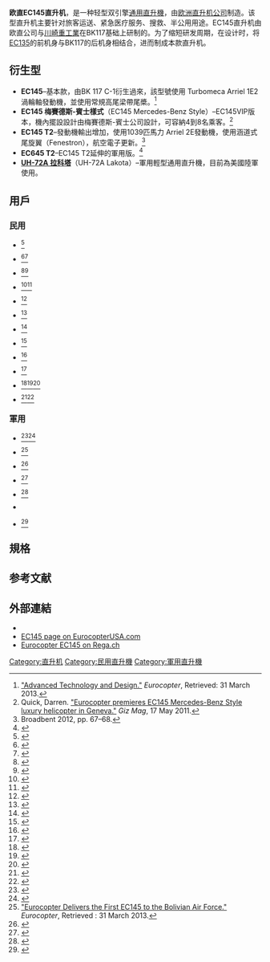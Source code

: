 {{infobox Aircraft 
  |name= 欧直EC145直升机
  |type= 中型[[通用直升機|通用直升機]]
  |manufacturer= 欧直公司<br>現為[[空中巴士直升機公司|空中巴士直升機公司]]
  |image=Image:Zepper-BK 117-C2-(EC145)-SchweizerischeRettungsflugwacht.jpg
  |caption=空中搜救
  |designer=
  |first flight= 1999年6月12日
  |introduced=  2002年
  |retired=
  |primary user=  
  |more users= 
  |number built= 
  |status= 现役
  |produced= 1999年-至今
  |unit cost= 
  |developed from= [[BK_117直升机|MBB/川崎 BK 117]]
  |variants with their own articles= [[欧直UH-72直升机|欧直UH-72直升机]]
}}

'''欧直EC145直升机'''，是一种轻型双引擎[[通用直升機|通用直升機]]，由[[欧洲直升机公司|欧洲直升机公司]]制造。该型直升机主要针对旅客运送、紧急医疗服务、搜救、半公用用途。EC145直升机由欧直公司与[[川崎重工業|川崎重工業]]在BK117基础上研制的。为了缩短研发周期，在设计时，将[[欧直EC135直升机|EC135]]的前机身与BK117的后机身相结合，进而制成本款直升机。

==衍生型==
*'''EC145'''–基本款，由BK 117 C-1衍生過來，該型號使用 Turbomeca Arriel 1E2 渦輪軸發動機，並使用常規高尾梁帶尾槳。<ref name="euro tech design">[http://www.eurocopter.com/site/en/ref/Technology_94.html "Advanced Technology and Design."] {{webarchive|url=https://web.archive.org/web/20130425043926/http://www.eurocopter.com/site/en/ref/Technology_94.html |date=2013-04-25 }} ''Eurocopter'', Retrieved: 31 March 2013.</ref>
*'''EC145 梅賽德斯-賓士樣式'''（EC145 Mercedes-Benz Style）–EC145VIP版本，機內擺設設計由梅賽德斯-賓士公司設計，可容納4到8名乘客。<ref>Quick, Darren. [http://www.gizmag.com/world-premiere-of-ec145-mercedes-benz-style-luxury-helicopter/18656/ "Eurocopter premieres EC145 Mercedes-Benz Style luxury helicopter in Geneva."] {{Wayback|url=http://www.gizmag.com/world-premiere-of-ec145-mercedes-benz-style-luxury-helicopter/18656/ |date=20150112161808 }} ''Giz Mag'', 17 May 2011.</ref>
*'''EC145 T2'''–發動機輸出增加，使用1039匹馬力 Arriel 2E發動機，使用涵道式尾旋翼（Fenestron），航空電子更新。<ref name="AImar12 p67-8">Broadbent 2012, pp. 67–68.</ref> 
*'''EC645 T2'''–EC145 T2延伸的軍用版。<ref name="EADS">{{cite web |url=http://www.eads.com/eads/int/en/news/press.20130711_ec_ec645.html |title=Germany’s Special Forces Command Set to Fly Eurocopter’s EC645 T2 Light Utility Helicopter |publisher=[[EADS|EADS]] |date=2013-06-11 |accessdate=2013-07-31 }}{{Dead link|date=2019年11月 |bot=InternetArchiveBot |fix-attempted=yes }}</ref>
*'''[[欧直UH-72直升机|UH-72A 拉科塔]]'''（UH-72A Lakota）–軍用輕型通用直升機，目前為美國陸軍使用。

==用戶==
===民用===
*{{BRA}}<ref>{{cite web |url=http://helihub.com/2012/12/17/brazil-bahia-state-public-security-receive-ec145/ |title=Bahia State Public Security receive EC145 |publisher=helihub.com |date= |accessdate=2014-03-01 |archive-date=2014-03-06 |archive-url=https://web.archive.org/web/20140306202834/http://helihub.com/2012/12/17/brazil-bahia-state-public-security-receive-ec145/ |dead-url=no }}</ref> 
*{{FRA}}<ref>{{cite web |url= http://www.eurocopter.com/site/en/press/Final-EC145-delivered-to-the-French-SA-curitA-Civile_315.html?iframe=true&width=700 |title= Final EC145 delivered to the French Sécurité Civile |publisher= eurocopter.com |date=  |accessdate= 2013-03-10 |deadurl= yes |archiveurl= https://archive.is/20130409104950/http://www.eurocopter.com/site/en/press/Final-EC145-delivered-to-the-French-SA-curitA-Civile_315.html?iframe=true&width=700 |archivedate= 2013年4月9日 }}</ref><ref>{{cite web|url= http://www.helis.com/database/modelorg/1017/|title= French National Gendarmerie  EC 145|publisher= |date= |accessdate= 2013-03-10|archive-date= 2012-08-31|archive-url= https://web.archive.org/web/20120831082901/http://www.helis.com/database/modelorg/1017/|dead-url= no}}</ref>
*{{GER}}<ref>{{cite web |url= http://helihub.com/2012/09/13/adac-orders-14-ec145t2-and-3-ec135p2e/ |title= ADAC orders 14 EC145T2 and 3 EC135P2e |publisher= helihub.com |date=  |accessdate= 2013-03-10 |archive-date= 2013-05-31 |archive-url= https://web.archive.org/web/20130531005509/http://helihub.com/2012/09/13/adac-orders-14-ec145t2-and-3-ec135p2e/ |dead-url= no }}</ref><ref>{{cite web |url=http://www.helis.com/database/modelorg/1384/ |title=Landespolizei EC145 |publisher= |date= |accessdate=2013-03-10 |archive-date=2012-11-20 |archive-url=https://web.archive.org/web/20121120105930/http://www.helis.com/database/modelorg/1384/ |dead-url=no }}</ref>
*{{LIT}}<ref>{{cite web |url= https://www.eurocopter.com/site/en/press/Lithuanian-Border-Guard-orders-Eurocopter-EC-135-and-EC-145_370.html?iframe=true&width=700 |title= Lithuanian Border Guard orders Eurocopter EC 135 and EC 145 |publisher= eurocopter.com |date=  |accessdate= 2013-03-10 |deadurl= yes |archiveurl= https://archive.is/20130410184824/https://www.eurocopter.com/site/en/press/Lithuanian-Border-Guard-orders-Eurocopter-EC-135-and-EC-145_370.html?iframe=true&width=700 |archivedate= 2013年4月10日 }}</ref><ref>{{cite web |url=http://www.jetphotos.net/viewphoto.php?id=7383115 |title=Lithuanian Border Guard  Eurocopter EC 145 |publisher=jetphotos.net |date= |accessdate=2013-03-10 |archive-date=2014-02-21 |archive-url=https://web.archive.org/web/20140221133322/http://www.jetphotos.net/viewphoto.php?id=7383115 |dead-url=no }}</ref>
*{{MAR}}<ref>{{cite web|url=http://www.airbushelicopters.com/site/en/press/The-Moroccan-Royal-Gendarmerie-is-recognized-for-its-50-years-of-Eurocopter-helicopter-operations_898.html|title=Moroccan Royal Gendarmerie recognized for 50 years with Eurocopter|publisher=airbushelicopters.com|date=|accessdate=2014-08-22|deadurl=yes|archiveurl=https://web.archive.org/web/20140826120937/http://www.airbushelicopters.com/site/en/press/The-Moroccan-Royal-Gendarmerie-is-recognized-for-its-50-years-of-Eurocopter-helicopter-operations_898.html|archivedate=2014年8月26日}}</ref>
*{{PER}}<ref>{{cite web |url=http://helihub.com/2013/01/15/peruvian-national-police-order-four-ec145s |title=Peruvian National Police order four EC145s |publisher=Helihub.com |date= |accessdate=2013-11-04 |archive-date=2013-09-14 |archive-url=https://web.archive.org/web/20130914103507/http://helihub.com/2013/01/15/peruvian-national-police-order-four-ec145s/ |dead-url=no }}</ref>
*{{PHI}}<ref>{{cite web |url=http://www.zambotimes.com/archives/43251-Philippine-Coast-Guard-to-get-1,-2-Eurocopters-EC145-to-boost-search-and-rescue-operations.html |title=Philippine Coast Guard will be getting 1-2 Eurocopters EC145 to boost search and rescue operations |publisher=Zambotimes.com |date= |accessdate=2012-06-07 |archive-date=2012-06-01 |archive-url=https://web.archive.org/web/20120601053200/http://www.zambotimes.com/archives/43251-Philippine-Coast-Guard-to-get-1,-2-Eurocopters-EC145-to-boost-search-and-rescue-operations.html |dead-url=no }}</ref>
*{{RUS}}<ref>{{cite web |url= http://www.mosavia.ru/technics/import/ |title= MAC  EC-145 |publisher= mosavia.ru |date=  |accessdate= 2014-10-06 |deadurl= yes |archiveurl= https://web.archive.org/web/20141010110453/http://www.mosavia.ru/technics/import/ |archivedate= 2014年10月10日 }}</ref>
*{{SUI}}<ref>{{cite web |url= http://www.swissheli.com/history/hb-zrf.htm |title= Rega's  EC-145 " HB-ZRF" |publisher= swissheli.com |date=  |accessdate= 2013-03-10 |archive-date= 2012-08-02 |archive-url= https://web.archive.org/web/20120802130131/http://www.swissheli.com/history/hb-zrf.htm |dead-url= no }}</ref>
*{{UKR}}<ref>{{cite web |url=https://www.eurocopter.com/site/en/press/Ministry-of-Emergencies-of-Ukraine-and-Eurocopter-sign-contract-for-rescue-and-emergency-missions-helicopters_571.html |title=Ministry of Emergencies of Ukraine and Eurocopter sign contract for rescue and emergency missions helicopters |publisher=Eurocopter |date=2008-10-17 |accessdate=2013-03-10 |deadurl=yes |archiveurl=https://archive.is/20130409091628/https://www.eurocopter.com/site/en/press/Ministry-of-Emergencies-of-Ukraine-and-Eurocopter-sign-contract-for-rescue-and-emergency-missions-helicopters_571.html |archivedate=2013-04-09 }}</ref>
*{{UK}}<ref>{{cite web |url= http://content.met.police.uk/Site/airsupportunit |title= Metropolitan Police Air Support Unit |publisher= met.police.uk |date=  |accessdate= 2013-06-09 |archive-date= 2012-07-03 |archive-url= https://web.archive.org/web/20120703100836/http://content.met.police.uk/Site/airsupportunit |dead-url= no }}</ref><ref>{{cite web |url= http://www.psni.police.uk/index/news-archive/news-2010/news_august_2010/new_police_helicopter.htm |title= Eye in the Sky - PSNI's New EC145 Eurocopter officially launched |publisher= psni.police.uk |date=  |accessdate= 2013-03-10 |deadurl= yes |archiveurl= https://web.archive.org/web/20120829163013/http://www.psni.police.uk/index/news-archive/news-2010/news_august_2010/new_police_helicopter.htm |archivedate= 2012年8月29日 }}</ref><ref>{{cite web |url= http://helicopterblog.devon-cornwall.police.uk/ |title= Devon And Cornwall Air Operations Unit Team Blog |publisher= devon-cornwall.police.uk |date=  |accessdate= 2013-12-12 |deadurl= yes |archiveurl= https://web.archive.org/web/20131104170450/http://helicopterblog.devon-cornwall.police.uk/ |archivedate= 2013年11月4日 }}</ref>
*{{USA}}<ref>{{cite web|url=http://healthcare.utah.edu/airmed/About/Aircraft.html|title=University of Utah Health Care|deadurl=yes|archiveurl=https://web.archive.org/web/20130629232520/http://healthcare.utah.edu/airmed/About/Aircraft.html|archivedate=2013-06-29}}</ref><ref>{{cite web |url= http://www.txdps.state.tx.us/director_staff/public_information/pr091712.htm |title= DPS to Showcase Past and Present Resources at Austin Museum Day |publisher= txdps.state.tx.us |date=  |accessdate= 2013-11-05 |deadurl= yes |archiveurl= https://web.archive.org/web/20131119023210/http://www.txdps.state.tx.us/director_staff/public_information/pr091712.htm |archivedate= 2013年11月19日 }}</ref>
===軍用===
*{{ALB}}<ref>{{cite web |url= http://www.flightglobal.com/airspace/media/reports_pdf/emptys/108161/world-air-forces-2014.pdf |title= World Air Forces 2014 |publisher= flightglobal.com |date=  |accessdate= 2014-07-01 |archive-date= 2014-02-01 |archive-url= https://web.archive.org/web/20140201152044/http://www.flightglobal.com/airspace/media/reports_pdf/emptys/108161/world-air-forces-2014.pdf |dead-url= no }}</ref><ref name = "ALB">{{Cite web |url=http://www.aaf.mil.al/index.php/index.php/komanda-e-faj/315-foto/1278-helikopteri-ec-145 |title=存档副本 |accessdate=2015-01-12 |archive-date=2014-10-24 |archive-url=https://web.archive.org/web/20141024111547/http://www.aaf.mil.al/index.php/index.php/komanda-e-faj/315-foto/1278-helikopteri-ec-145 |dead-url=no }}</ref>
*{{BOL}}<ref name = "bol">[http://www.eads.com/eads/int/en/news/press.20120925_ec_bolivia_ec145.html "Eurocopter Delivers the First EC145 to the Bolivian Air Force."]{{Dead link|date=2019年11月 |bot=InternetArchiveBot |fix-attempted=yes }} ''Eurocopter'', Retrieved : 31 March 2013.</ref>
*{{GER}}<ref>{{cite web |url=http://www.flightglobal.com/news/articles/germany-orders-ec645-t2s-for-special-forces-command-388208/ |title=Germany orders EC645 T2s for special forces |publisher=flightglobal.com |date= |accessdate=2014-08-30 |archive-date=2014-09-03 |archive-url=https://web.archive.org/web/20140903112044/http://www.flightglobal.com/news/articles/germany-orders-ec645-t2s-for-special-forces-command-388208/ |dead-url=no }}</ref>
*{{KAZ}}<ref name="WORLD AIR FORCES 2011 - 12">{{cite web |last=  |first=  |url= http://www.flightglobal.com/airspace/media/reports_pdf/emptys/90190/world-air-forces-2011-2012.pdf |title= World Air Forces 2013 |work=  |publisher= Flightglobal Insight |year= 2013 |doi=  |accessdate= 2013-03-10 |archive-date= 2014-03-12 |archive-url= https://web.archive.org/web/20140312123702/http://www.flightglobal.com/airspace/media/reports_pdf/emptys/90190/world-air-forces-2011-2012.pdf |dead-url= no }}</ref>
*{{THA}}<ref>{{Cite web |url=http://www.flightglobal.com/news/articles/picture-first-flight-of-new-airbus-helicopters-ec645-406536/ |title=First flight of new Airbus Helicopters EC645 T2 |accessdate=2015-01-12 |archive-date=2015-01-13 |archive-url=https://web.archive.org/web/20150113201755/http://www.flightglobal.com/news/articles/picture-first-flight-of-new-airbus-helicopters-ec645-406536/ |dead-url=no }}</ref>
*{{USA}}
*{{SRB}}<ref>{{Cite web |url=http://www.mod.gov.rs/cir/10470/ugovor-za-nabavku-helikoptera-sa-airbus-helicopters-10470 |title=存档副本 |accessdate=2016-12-29 |archive-date=2016-12-30 |archive-url=https://web.archive.org/web/20161230000512/http://www.mod.gov.rs/cir/10470/ugovor-za-nabavku-helikoptera-sa-airbus-helicopters-10470 |dead-url=no }}</ref>

==規格==
{{Aircraft specifications
<!-- if you do not understand how to use this template, please ask at [[Wikipedia_talk:WikiProject_Aircraft|Wikipedia talk:WikiProject Aircraft]] -->
<!-- please answer the following questions -->
|plane or copter?=copter
|jet or prop?=prop
<!-- Now, fill out the specs. Please include units where appropriate (main comes first, alt in parentheses). If an item doesn't apply, like capacity, leave it blank. For additional lines, end your alt units with a right parenthesis ")" and start a new, fully formatted line beginning with * -->
|ref= Eurocopter EC145 technical data,<ref name="EC 145">{{cite web|url=http://www.eurocopter.ca/PDF/EC145tech.pdf |format=PDF |title=Eurocopter EC 145 Technical Data |accessdate=2007-07-17 |deadurl=yes |archiveurl=https://web.archive.org/web/20070929033734/http://www.eurocopter.ca/PDF/EC145tech.pdf |archivedate=2007-09-29 }}</ref> EC 145 specs<ref>[http://www.eurocopterusa.com/Product/ec145/Brochures/EC145%20Technical%20Data.pdf EC145 Technical Specs] {{webarchive|url=https://web.archive.org/web/20070507141100/http://www.eurocopterusa.com/Product/ec145/Brochures/EC145%20Technical%20Data.pdf |date=2007-05-07 }}, Eurocopter USA.</ref>
|crew=1到2名飛行員
|capacity=9名乘客
|length main=13.03公尺
|length alt=42.9英尺
|span main=11.0公尺
|span alt=36英尺
|height main=3.45公尺
|height alt=11.4英尺
|area main=95平方公尺
|area alt=1,018平方英尺
|empty weight main=1,792公斤
|empty weight alt=3,951磅
|loaded weight main=3,585公斤
|loaded weight alt=7,903磅
|useful load main=1,793公斤
|useful load alt=3,953磅
|max takeoff weight main=3,585公斤
|max takeoff weight alt=7,903磅
|engine (prop)=[[Turbomeca|Turbomeca]] [[Turbomeca_Arriel|Arriel 1E2]]
|type of prop= [[渦輪軸發動機|渦輪軸發動機]]
|number of props=2
|power main=
|power alt=738匹馬力
|power original=
|never exceed speed main=268 公里/小時
|never exceed speed alt=
|max speed main=
|max speed alt=
|cruise speed main=246 公里/小時
|cruise speed alt=
|stall speed main=
|stall speed alt=
|range main=680公里
|range alt=
|ferry range main=855公里
|ferry range alt=
|ceiling main=5,240公尺
|ceiling alt=
|climb rate main=8.1 公尺/秒
|climb rate alt=
|armament=
|avionics=
}}
==参考文献==
{{reflist|2}}

==外部連結==
{{Commons category|Airbus Helicopters EC145}}
* {{Official website|http://www.eurocopter.com/site/en/ref/Overview_92.html}}
* [https://web.archive.org/web/20110519050611/http://eurocopterusa.com/products/EC145-product.asp EC145 page on EurocopterUSA.com]
* [https://web.archive.org/web/20150924085609/http://www.rega.ch/en/rega/rettungshelikopter1.aspx?pid=040205010001 Eurocopter EC145 on Rega.ch]

{{Eurocopter}}

[[Category:直升机|Category:直升机]]
[[Category:民用直升機|Category:民用直升機]]
[[Category:軍用直升機|Category:軍用直升機]]